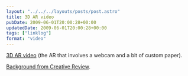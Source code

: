 ```yaml
---
layout: "../../../layouts/posts/post.astro"
title: 3D AR video
pubDate: 2009-06-01T20:00:28+00:00
updatedDate: 2009-06-01T20:00:28+00:00
tags: ["linklog"]
format: "video"
---
```



<YouTube id="http://www.youtube.com/watch?v=Z_bj1GTH9UA" />

[3D AR video][1] (the AR that involves a webcam and a bit of custom paper).

[Background from Creative Review][2].

[1]: http://www.youtube.com/watch?v=Z_bj1GTH9UA
[2]: http://www.creativereview.co.uk/cr-blog/2009/june/julian-perrettas-interactive-music-video
